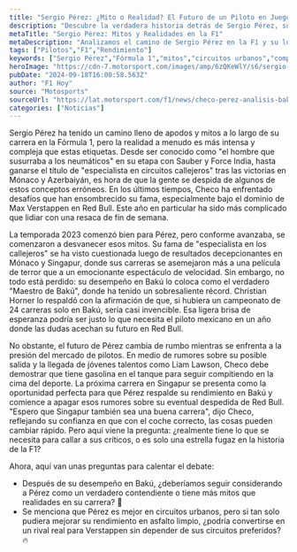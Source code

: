 ```yaml
---
title: "Sergio Pérez: ¿Mito o Realidad? El Futuro de un Piloto en Juego"
description: "Descubre la verdadera historia detrás de Sergio Pérez, sus mitos y desafíos en la F1. ¿Realmente sigue siendo un contendiente o es solo humo?"
metaTitle: "Sergio Pérez: Mitos y Realidades en la F1"
metaDescription: "Analizamos el camino de Sergio Pérez en la F1 y su lucha contra los mitos. ¿Puede callar a sus críticos en Singapur?"
tags: ["Pilotos","F1","Rendimiento"]
keywords: ["Sergio Pérez","Fórmula 1","mitos","circuitos urbanos","competencia"]
heroImage: "https://cdn-7.motorsport.com/images/amp/6zQKeWlY/s6/sergio-perez-red-bull-racing-r.jpg"
pubDate: "2024-09-18T16:00:58.563Z"
author: "F1 Hoy"
source: "Motosports"
sourceUrl: "https://lat.motorsport.com/f1/news/checo-perez-analisis-baku-singapur-red-bull/10655452/?utm_source=RSS&utm_medium=referral&utm_campaign=RSS-F1&utm_term=News&utm_content=lat"
categories: ["Noticias"]
---
```

Sergio Pérez ha tenido un camino lleno de apodos y mitos a lo largo de su carrera en la Fórmula 1, pero la realidad a menudo es más intensa y compleja que estas etiquetas. Desde ser conocido como "el hombre que susurraba a los neumáticos" en su etapa con Sauber y Force India, hasta ganarse el título de "especialista en circuitos callejeros" tras las victorias en Mónaco y Azerbaiyán, es hora de que la gente se despida de algunos de estos conceptos erróneos. En los últimos tiempos, Checo ha enfrentado desafíos que han ensombrecido su fama, especialmente bajo el dominio de Max Verstappen en Red Bull. Este año en particular ha sido más complicado que lidiar con una resaca de fin de semana.

La temporada 2023 comenzó bien para Pérez, pero conforme avanzaba, se comenzaron a desvanecer esos mitos. Su fama de "especialista en los callejeros" se ha visto cuestionada luego de resultados decepcionantes en Mónaco y Singapur, donde sus carreras se asemejaron más a una película de terror que a un emocionante espectáculo de velocidad. Sin embargo, no todo está perdido: su desempeño en Bakú lo coloca como el verdadero "Maestro de Bakú", donde ha tenido un sobresaliente récord. Christian Horner lo respaldó con la afirmación de que, si hubiera un campeonato de 24 carreras solo en Bakú, sería casi invencible. Esa ligera brisa de esperanza podría ser justo lo que necesita el piloto mexicano en un año donde las dudas acechan su futuro en Red Bull.

No obstante, el futuro de Pérez cambia de rumbo mientras se enfrenta a la presión del mercado de pilotos. En medio de rumores sobre su posible salida y la llegada de jóvenes talentos como Liam Lawson, Checo debe demostrar que tiene gasolina en el tanque para seguir compitiendo en la cima del deporte. La próxima carrera en Singapur se presenta como la oportunidad perfecta para que Pérez respalde su rendimiento en Bakú y comience a apagar esos rumores sobre su eventual despedida de Red Bull. "Espero que Singapur también sea una buena carrera", dijo Checo, reflejando su confianza en que con el coche correcto, las cosas pueden cambiar rápido. Pero aquí viene la pregunta: ¿realmente tiene lo que se necesita para callar a sus críticos, o es solo una estrella fugaz en la historia de la F1?

Ahora, aquí van unas preguntas para calentar el debate: 

- Después de su desempeño en Bakú, ¿deberíamos seguir considerando a Pérez como un verdadero contendiente o tiene más mitos que realidades en su carrera? 🤔
- Se menciona que Pérez es mejor en circuitos urbanos, pero si tan solo pudiera mejorar su rendimiento en asfalto limpio, ¿podría convertirse en un rival real para Verstappen sin depender de sus circuitos preferidos? 🔥


